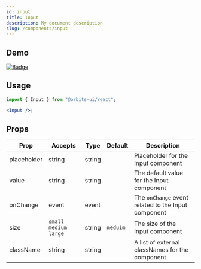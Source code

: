 ```yaml
---
id: input
title: Input
description: My document description
slug: /components/input
---
```


## Demo

<a href="https://617d2a56fe98bd0048fc93db-hzilbmqjnm.chromatic.com/?path=/story/components-input--primary">
  <img src="https://i.imgur.com/XGuYjQM.png" alt="Badge" />
</a>

## Usage

```jsx
import { Input } from "@orbits-ui/react";

<Input />;
```

## Props

| Prop        | Accepts                  | Type   | Default  | Description                                         |
| ----------- | ------------------------ | ------ | -------- | --------------------------------------------------- |
| placeholder | string                   | string |          | Placeholder for the Input component                 |
| value       | string                   | string |          | The default value for the Input component           |
| onChange    | event                    | event  |          | The `onChange` event related to the Input component |
| size        | `small` `medium` `large` | string | `meduim` | The size of the Input component                     |
| className   | string                   | string |          | A list of external classNames for the component     |
